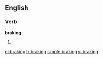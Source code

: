 
==English==

===Verb===
'''braking'''

# {{present participle of|[[brake]]}}

{{anagrams:en/abgiknr}}
[[el:braking]]
[[fr:braking]]
[[simple:braking]]
[[vi:braking]]